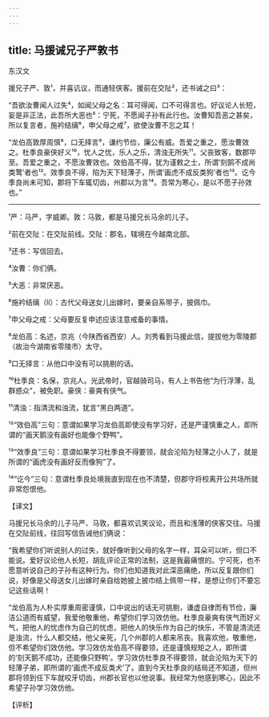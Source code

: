 ```yaml
---
---
---
```

title: 马援诫兄子严敦书
---




东汉文

援兄子严、敦¹，并喜讥议，而通轻侠客。援前在交阯²，还书诫之曰³：

“吾欲汝曹闻人过失⁴，如闻父母之名：耳可得闻，口不可得言也。好议论人长短，妄是非正法，此吾所大恶也⁵：宁死，不愿闻子孙有此行也。汝曹知吾恶之甚矣，所以复言者，施衿结缡⁶，申父母之戒⁷，欲使汝曹不忘之耳！

“龙伯高敦厚周慎⁸，口无择言⁹，谦约节俭，廉公有威。吾爱之重之，愿汝曹效之。杜季良豪侠好义¹⁰，忧人之忧，乐人之乐，清浊无所失¹¹。父丧致客，数郡毕至。吾爱之重之，不愿汝曹效也。效伯高不得，犹为谨敕之士，所谓‘刻鹄不成尚类鹜’者也¹²。效季良不得，陷为天下轻薄子，所谓‘画虎不成反类狗’者也¹³。讫今季良尚未可知，郡将下车辄切齿，州郡以为言¹⁴。吾常为寒心，是以不愿子孙效也。”



***



¹严：马严，字威卿。敦：马敦，都是马援兄长马余的儿子。

²前在交阯：在交阯前线。交阯：郡名，辖境在今越南北部。

³还书：写信回去。

⁴汝曹：你们俩。

⁵大恶：非常厌恶。

⁶施衿结缡（lí）：古代父母送女儿出嫁时，要亲自系带子，披佩巾。

⁷申父母之戒：父母要反复申述应该注意戒备的事情。

⁸龙伯高：名述，京兆（今陕西省西安）人。刘秀看到马援此信，提拔他为零陵郡（故治今湖南省零陵市）太守。

⁹口无择言：从他口中没有可以挑剔的话。

¹⁰杜季良：名保，京兆人。光武帝时，官越骑司马，有人上书告他“为行浮薄，乱群惑众”，被免职。豪侠：豪爽有侠气。

¹¹清浊：指清流和浊流，犹言“黑白两道”。

¹²“效伯高”三句：意谓如果学习龙伯高即使没有学习好，还是严谨慎重之人，即所谓的“画天鹅没有画好也能像个野鸭”。

¹³“效季良”三句：意谓如果学习杜季良不得要领，就会沦陷为轻薄之小人了，就是所谓的“画虎没有画好反而像狗”了。

¹⁴“讫今”三句：意谓杜季良处境我直到现在也不清楚，但郡守将校离开公共场所就非常怨恨他。

【译文】

马援兄长马余的儿子马严、马敦，都喜欢讥笑议论，而且和浅薄的侠客交往。马援在交阯前线，往回写信告诫他们俩说：

“我希望你们听说别人的过失，就好像听到父母的名字一样，耳朵可以听，但口不能说。爱好议论他人长短，胡乱评论正常的法制，这是我最痛恨的。宁可死，也不愿意听说自己的子孙有这种行为。你们也知道我对此深恶痛绝，所以反复跟你们说，好像是父母送女儿出嫁时亲自给她披上披巾结上佩带一样，是想让你们不要忘记这些话啊！

“龙伯高为人朴实厚重周密谨慎，口中说出的话无可挑剔，谦虚自律而有节俭，廉洁公道而有威望，我爱他敬重他，希望你们学习效仿他。杜季良豪爽有侠气而好义气，把他人的忧虑作为自己的忧虑，把他人的快乐作为自己的快乐，不管是清流还是浊流，什么人都交结，他父亲死，几个州郡的人都来吊丧。我喜欢他，敬重他，但不希望你们效仿他。学习效仿龙伯高不得要领，还是谨慎规矩之人，即所谓的‘刻天鹅不成功，还能像只野鸭’。学习效仿杜季良不得要领，就会沦陷为天下的轻薄子弟，即所谓的‘画虎不成反类犬’了。直到今天杜季良的结局还不知道，但州郡将领到任下车就咬牙切齿，州郡长官也以他说事。我经常为他感到寒心，因此不希望子孙学习效仿他。

【评析】
